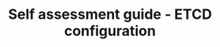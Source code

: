 ---
title: Self assessment guide - ETCD configuration
sidebar_label: Etcd
description: Self assessment guide to validate ETCD configuration
---